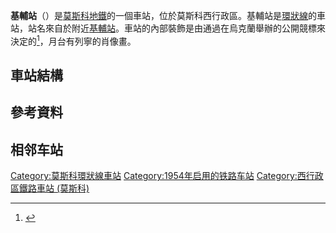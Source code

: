 {{NoteTA|G1=Railway}}
{{otheruse|基辅站}}
{{Infobox station 
|name          = 基輔
|native_name   = Киевская
|native_name_lang=ru
|type          = [[莫斯科地鐵|莫斯科地鐵]]車站
|image         = MoscowMetro KievskayaKoltsevaya HG4b.jpg
|image_caption = 
|address       = [[西行政區_(莫斯科)|西行政區]]{{link-en|多羅戈米洛沃區|Dorogomilovo District}}
|borough       = [[莫斯科|莫斯科]]
|country       = [[俄羅斯|俄羅斯]]
|coordinates   = {{coord|55.7446|37.5644|display=inline,title}}
|line          = {{MOSMETRO-bull|5|text=1}}
|other         = '''[[巴士|巴士]]'''：м17、91к、119、157、205、239、266、297、320、394、454、474、477、622、791、840、т34、т39к
|structure     = {{link-en|外掛樑車站|Pylon station}}
|platform      = 1個[[島式月台|島式月台]]
|depth         = {{convert|53|m}}
|levels        = 1層
|tracks        = 2條
|parking       = 無
|opened        = {{start date and age|df=yes|1954|03|14}}
|closed        = 
|rebuilt       = 
|ADA           = 
|code          = 077
|owned         = 莫斯科地鐵
|zone          = 
|former        = 
|passengers    = 
|pass_year     = 
|pass_percent  = 
|pass_system   = 
|mpassengers   = 
|services      = 
|map_type      = Central Moscow
|AlternativeMap= Central Moscow grayscale.png
|map_overlay   = Central Moscow metro lines.svg
|map_caption   = 
|route_map     = 
|map_state     = collapsed
}}
'''基輔站'''（{{lang-rus|Ки́евская|Kievskaya}}）是[[莫斯科地鐵|莫斯科地鐵]]的一個車站，位於莫斯科西行政區。基輔站是[[環狀線_(莫斯科地鐵)|環狀線]]的車站，站名來自於附近[[基輔站_(莫斯科鐵路局)|基輔站]]。車站的內部裝飾是由通過在烏克蘭舉辦的公開競標來決定的<ref>{{cite book|script-title=ru:Московское метро. Путеводитель|year=2007|publisher=Prosveshcheniye|isbn=5-91002-015-3|author=Yegor Larichev, Anastasiya Uglik|pages=74–75|language=ru|chapter=№3. Кольцевая линия}}</ref>，月台有列寧的肖像畫。

== 車站結構 ==
{{RenderStations|system=MosMetro|
{{RailStStart|东}}
{{RailStLine|1|1|dir=l|{{MOSMETRO-bull|5}} $$白俄罗斯5$$・$$红普列斯妮娅$$方向（内环）}}
{{RailStPlatform|岛}}
{{RailStLine|2|2|dir=r|{{MOSMETRO-bull|5}} $$文化公园5$$・$$十月5$$方向（外环）}}
{{RailStEnd|西}}
}}

==參考資料==
{{Reflist}}

== 相邻车站 ==
{{s-rail-start}}
{{s-rail|title=莫斯科地铁}}
{{s-line new|system=MosMetro|line=5|previous=文化公园5|next=红普列斯妮娅}}
{{end box}}

{{環狀線 (莫斯科地鐵)}}
[[Category:莫斯科環狀線車站|Category:莫斯科環狀線車站]]
[[Category:1954年启用的铁路车站|Category:1954年启用的铁路车站]]
[[Category:西行政區鐵路車站_(莫斯科)|Category:西行政區鐵路車站 (莫斯科)]]